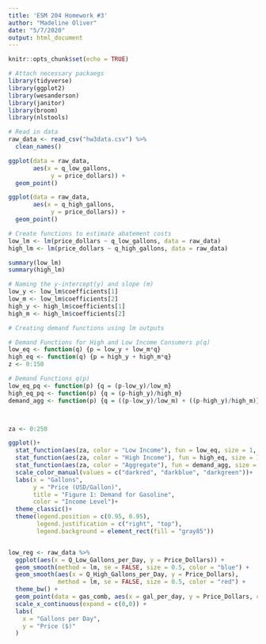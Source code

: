 ```yaml
---
title: 'ESM 204 Homework #3'
author: "Madeline Oliver"
date: "5/7/2020"
output: html_document
---
```


```r
knitr::opts_chunk$set(echo = TRUE)
```

```r

# Attach necessary packaegs
library(tidyverse)
library(ggplot2)
library(wesanderson)
library(janitor)
library(broom)
library(nlstools)
```


```r
# Read in data
raw_data <- read_csv("hw3data.csv") %>%
  clean_names()
```
```r
ggplot(data = raw_data, 
       aes(x = q_low_gallons,
            y = price_dollars)) +
  geom_point()

ggplot(data = raw_data, 
       aes(x = q_high_gallons,
            y = price_dollars)) +
  geom_point()

# Create functions to estimate abatement costs
low_lm <- lm(price_dollars ~ q_low_gallons, data = raw_data)
high_lm <- lm(price_dollars ~ q_high_gallons, data = raw_data)

summary(low_lm)
summary(high_lm)
```
```r
# Naming the y-intercept(y) and slope (m)
low_y <- low_lm$coefficients[1]
low_m <- low_lm$coefficients[2]
high_y <- high_lm$coefficients[1]
high_m <- high_lm$coefficients[2]

```


```r
# Creating demand functions using lm outputs

# Demand Functions for High and Low Income Consumers p(q)
low_eq <- function(q) {p = low_y + low_m*q}
high_eq <- function(q) {p = high_y + high_m*q}
z <- 0:150

# Demand Functions q(p)
low_eq_pq <- function(p) {q = (p-low_y)/low_m}
high_eq_pq <- function(p) {q = (p-high_y)/high_m}
demand_agg <- function(p) {q = ((p-low_y)/low_m) + ((p-high_y)/high_m)}



za <- 0:250
```


```r
ggplot()+
  stat_function(aes(za, color = "Low Income"), fun = low_eq, size = 1, show.legend = TRUE)+
  stat_function(aes(za, color = "High Income"), fun = high_eq, size = 1, show.legend = TRUE)+
  stat_function(aes(za, color = "Aggregate"), fun = demand_agg, size = 1, show.legend = TRUE)+
  scale_color_manual(values = c("darkred", "darkblue", "darkgreen"))+
  labs(x = "Gallons",
       y = "Price (USD/Gallon)",
       title = "Figure 1: Demand for Gasoline",
       color = "Income Level")+
  theme_classic()+
  theme(legend.position = c(0.95, 0.95),
        legend.justification = c("right", "top"),
        legend.background = element_rect(fill = "gray85"))


low_reg <- raw_data %>% 
  ggplot(aes(x = Q_Low_Gallons_per_Day, y = Price_Dollars)) +
  geom_smooth(method = lm, se = FALSE, size = 0.5, color = "blue") +
  geom_smooth(aes(x = Q_High_Gallons_per_Day, y = Price_Dollars),
              method = lm, se = FALSE, size = 0.5, color = "red") +
  theme_bw() +
  geom_point(data = gas_comb, aes(x = gal_per_day, y = Price_Dollars, color = Type )) +
  scale_x_continuous(expand = c(0,0)) +
  labs(
    x = "Gallons per Day",
    y = "Price ($)"
  )


```




